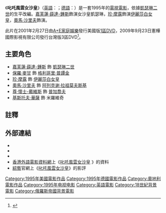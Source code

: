 {{noteTA
| T = zh-tw:凱瑟琳皇后; zh-hk:叱吒風雲女沙皇; zh-cn:伟大的凯瑟琳;
| G1 = Movie
| G2 = Show
| 1 = zh-tw:凱瑟琳皇后; zh-hk:叱吒風雲女沙皇; zh-cn:伟大的凯瑟琳;
| 2 = zh-cn:凯瑟琳·泽塔-琼斯;zh-tw:凱薩琳·麗塔-瓊絲;zh-hk:嘉芙蓮·薛達-鍾斯;zh-sg:凯瑟琳·泽塔-琼斯
| 3 = zh-tw:格里高利·波坦金; zh-hk:格里高利·普譚金; zh-cn:格里戈里·波将金; zh-sg:格里高利·波将金;
| 4 = zh-tw:珍妮·摩露;zh-hk:珍·摩露;zh-cn:让娜·莫罗;
| 5 = zh-tw:約翰·萊斯-戴維斯;zh-cn:约翰·里斯-戴维斯;zh-hk:尊·懷士-戴維斯;
| 6 = zh-cn:克里斯托弗·瓦尔兹; zh-tw:克里斯多夫·華茲; zh-hk:基斯托夫·華薩;
}}

{{电影信息框
| name = 叱吒風雲女沙皇
| original_name = {{lang|en|''Catherine the Great''}}
| image = Catherine the Great ~coronation scene screenshot~.jpg
| image_size = 320px
| caption = [[凯瑟琳·泽塔-琼斯|嘉芙蓮·薛達-鍾斯]]飾演的[[叶卡捷琳娜二世|凱瑟琳二世]]於加冕禮上，取自本片截圖
| director = Marvin J. Chomsky<br />John Goldsmith
| producer = 
| writer = John Goldsmith<br />Frank Tudisco
| narrator = 
| starring = [[凯瑟琳·泽塔-琼斯|嘉芙蓮·薛達-鍾斯]]<br />[[珍·摩露|珍·摩露]]<br />[[奧馬·沙里夫|奧馬·沙里夫]]<br />{{tsl|en|Mel Ferrer|米路·花拉}}
| music = Laurence Rosenthal
| cinematography = Elemér Ragályi
| editing = Petra von Oelffen
| distributor = 
| released = {{Film date|1995}}
| runtime = 180[[分鐘|分鐘]]（完整版）
| country = {{DEU}}<br />{{AUT}}<br />{{USA}}
| language = [[英語|英語]]
| budget = 
| gross = 
| tw_name = 凱瑟琳皇后
| hk_name = 叱吒風雲女沙皇
}}
{{Portal box|電影|德國|美國}}

《'''叱吒風雲女沙皇'''》（[[英語|英語]]：{{lang|en|''Catherine the Great''}}；[[德語|德語]]：{{lang|de|''Katharina die Große''}}）是一套1995年的[[電視電影|電視電影]]，依據[[叶卡捷琳娜二世|凱瑟琳二世]]的生平改編。[[凯瑟琳·泽塔-琼斯|嘉芙蓮·薛達-鍾斯]]飾演女沙皇凱瑟琳，[[珍·摩露|珍·摩露]]飾演[[伊莉莎白_(俄羅斯女皇)|伊麗莎白女皇]]，[[奧馬·沙里夫|奧馬·沙里夫]]飾演{{tsl|en|Alexei Razumovsky|亞歷克賽·拉蘇莫夫斯基}}。

此片在2001年2月27日由[[A+E電視網|A+E家庭娛樂]]發行美國版[[DVD區域碼|1區]]DVD，2009年9月23日憲樺國際影視有限公司發行台灣版3區DVD<ref>{{cite web|title=凱瑟琳皇后 (DVD) (台灣版)|url=http://www.yesasia.com/us/凱瑟琳皇后-dvd-台灣版/1021343287-0-0-0-zh_TW/info.html|access-date=2016-11-12|archive-url=https://web.archive.org/web/20161113114516/http://www.yesasia.com/us/%E5%87%B1%E7%91%9F%E7%90%B3%E7%9A%87%E5%90%8E-dvd-%E5%8F%B0%E7%81%A3%E7%89%88/1021343287-0-0-0-zh_TW/info.html|archive-date=2016-11-13|dead-url=no}}</ref>。

==主要角色==
*[[嘉芙蓮·薛達-鍾斯|嘉芙蓮·薛達-鍾斯]] 飾 [[叶卡捷琳娜二世|凱瑟琳二世]]
*[[保羅·麥甘|保羅·麥甘]] 飾 [[格里戈里·亚历山德罗维奇·波将金|格利哥里·普譚金]]
*[[珍妮·摩露|珍·摩露]] 飾 [[伊莉莎白_(俄羅斯女皇)|伊麗莎白女皇]]
*[[奧馬·沙里夫|奧馬·沙里夫]] 飾 [[阿列克谢·拉祖莫夫斯基|阿列克谢·拉祖莫夫斯基]]
*[[约翰·里斯-戴维斯|尊·懷士-戴維斯]] 飾 [[叶梅利扬·伊万诺维奇·普加乔夫|普加喬夫]]
*[[克里斯托弗·瓦尔兹|基斯托夫·華薩]] 飾 米羅維奇

==註釋==
{{Reflist}}

==外部連結==
*{{IMDb title|0112031|叱吒風雲女沙皇}}
*{{Amg movie|226119|叱吒風雲女沙皇}}
*{{Rotten-tomatoes|catherine_the_great_2000|叱吒風雲女沙皇}}
*[[香港外語電影資料網|香港外語電影資料網]]上《[http://playitagain.info/site/1996/catherine-the-great-tv/ 叱吒風雲女沙皇] {{Wayback|url=http://playitagain.info/site/1996/catherine-the-great-tv/ |date=20161113040331 }}》的資料 {{zh-hk}}
*[[綜藝_(雜誌)|綜藝]]官網上《[http://variety.com/1995/film/reviews/catherine-the-great-1200440516/ 叱吒風雲女沙皇]{{Wayback|url=http://variety.com/1995/film/reviews/catherine-the-great-1200440516/ |date=20160418182807 }}》的影評 {{en}}

[[Category:1995年美國電影作品|Category:1995年美國電影作品]]
[[Category:1995年德國電影作品|Category:1995年德國電影作品]]
[[Category:奧地利電影作品|Category:奧地利電影作品]]
[[Category:1995年电视电影|Category:1995年电视电影]]
[[Category:英語電影|Category:英語電影]]
[[Category:18世紀背景電影|Category:18世紀背景電影]]
[[Category:俄羅斯帝國背景電影|Category:俄羅斯帝國背景電影]]